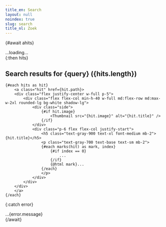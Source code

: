 ```yaml
---
title_en: Search
layout: null
noindex: true
slug: search
title_nl: Zoek
---
```

<script>


    $: query = $page.url.searchParams.get('q')
    
    $: ahits = prerendering ? (async () => [])() : search(query)

    function findMarks(field, term) {
        let pat = new RegExp(term, 'gi')
        let matches = field.matchAll(pat)
        let marks = []

        for(let match of matches) {
            marks.push([match.index, match[0].length])
        }

        return marks
    }

    // field: str content (path, body, title, etc...)
    // marks: [[start, length], ...]
    function highlight(field, term) {
        let marks = findMarks(field, term)
        let context = 20

        try {
            let outs = []
            for(let pair of marks) {
                let begin = Math.max(pair[0] - context, 0)
                let sub = [pair[0], pair[0] + pair[1]]
                let end = Math.min(sub[1] + context, field.length)
            
                //if(out)
                //    out += '<br/>'

                let out = '' // `${pair} `
                    + field.substring(begin, sub[0])
                    + '<mark>'
                    + field.substring(sub[0], sub[1])
                    + '</mark>'
                    + field.substring(sub[1], end)

                outs.push(out)
            }
            return outs;
        } catch(e) {
            return `error: ${e}`
        }
    }

    function marks(hit) {
        let marks = []

        for(let term of hit.terms) {
            for(let field of hit.match[term]) {
                console.log(hit[field], term, field)
                for(let mark of highlight(hit[field], term)) {
                    marks.push(mark)
                }
            }
        }

        return marks
    }
</script>

<style>
    .side :global(img) {
        height: 100%;
        width: 100%;
        position: absolute;
        object-fit: cover;
    }
    .side {
        width: 10em;
        position: relative;
        flex: 0 0 auto;
    }
    .hit :global(mark) {
        background: unset;
    }
</style>

{#await ahits}
    <div>...loading...</div>
{:then hits}
    <h2>Search results for {query} ({hits.length})</h2>

    {#each hits as hit}
        <a class="hit" href={hit.path}>
        <div class="flex justify-center w-full p-5">
            <div class="flex flex-col min-h-40 w-full md:flex-row md:max-w-2xl rounded-lg bg-white shadow-lg">
                <div class="side">
                    {#if hit.image}
                        <Thumbnail src="{hit.image}" alt="{hit.title}" />
                    {/if}
                </div>
                <div class="p-6 flex flex-col justify-start">
                    <h5 class="text-gray-900 text-xl font-medium mb-2">{hit.title}</h5>
                    <p class="text-gray-700 text-base text-sm mb-2">
                    {#each marks(hit) as mark, index}
                        {#if index == 0}
                            ...
                        {/if}
                        {@html mark}...
                    {/each}
                    </p>
                </div>
            </div>
        </div>
        </a>
    {/each}
{:catch error}
    <div>...{error.message}</div>
{/await}

